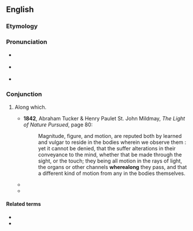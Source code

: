 ==English==

===Etymology===
{{compound|en|where|along}}

===Pronunciation===
* {{a|RP}} {{IPA|en|/ˌʍɛː.əˈlɒŋ/}}
* {{a|US}} {{IPA|en|/ˌʍɛɹ.əˈlɔŋ/}}
* {{hyphenation|en|where|a|long}}

===Conjunction===
{{en-con}}

# {{lb|en|rare}} Along which.
#* '''1842''', Abraham Tucker & Henry Paulet St. John Mildmay, ''The Light of Nature Pursued'', page 80:
#*: Magnitude, figure, and motion, are reputed both by learned and vulgar to reside in the bodies wherein we observe them : yet it cannot be denied, that the suffer alterations in their conveyance to the mind, whether that be made through the sight, or the touch; they being all motion in the rays of light, the organs or other channels '''wherealong''' they pass, and that a different kind of motion from any in the bodies themselves.
#* {{quote-book|en|year=1912|author=William H. Kersey|title=The Darksome Maids of Bagleere: A Somerset Tale|page=237|passage=At the closing afternoon, when there was a certain cessation of household cares and a frequent solitariness at teatime in the kitchen, those sea-bordering and empurpled heights would fix her attention, and she would project an inner vision beyond them to desolate sands '''wherealong''' her spirit had lamented, and their soleful hush had been borne back to her ears amid the melancholy wave-sounds which traversed watery distances.}}
#* {{quote-book|en|year=1916|author=William A. Churchill|title=Sissano: Movements of Migration Within and Through Melanesia|page=169|passage=On this assumption of the independent migration stream eastward through Torres Strait we find our difficulties reduced to a minimum; we find confirmation in the line of affiliation '''wherealong''' quality is maintained — a line clearly marked from the Gulf Coast province to Suau, to Sariba, to Tubetube, to Panaieti with almost unimpared weight.}}

====Related terms====
* {{l|en|herealong}}
* {{l|en|therealong}}